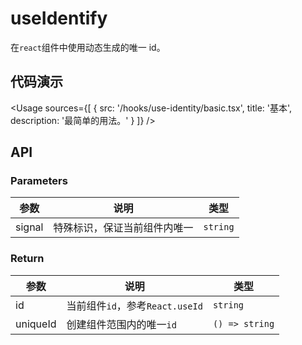 
# useIdentify

在`react`组件中使用动态生成的唯一 id。

## 代码演示

<Usage
  sources={[
    {
      src: '/hooks/use-identity/basic.tsx',
      title: '基本',
      description: '最简单的用法。'
    }
  ]}
/>

## API

### Parameters

| 参数   | 说明                         | 类型     |
| ------ | ---------------------------- | -------- |
| signal | 特殊标识，保证当前组件内唯一 | `string` |

### Return

| 参数     | 说明                            | 类型           |
| -------- | ------------------------------- | -------------- |
| id       | 当前组件`id`，参考`React.useId` | `string`       |
| uniqueId | 创建组件范围内的唯一`id`        | `() => string` |
